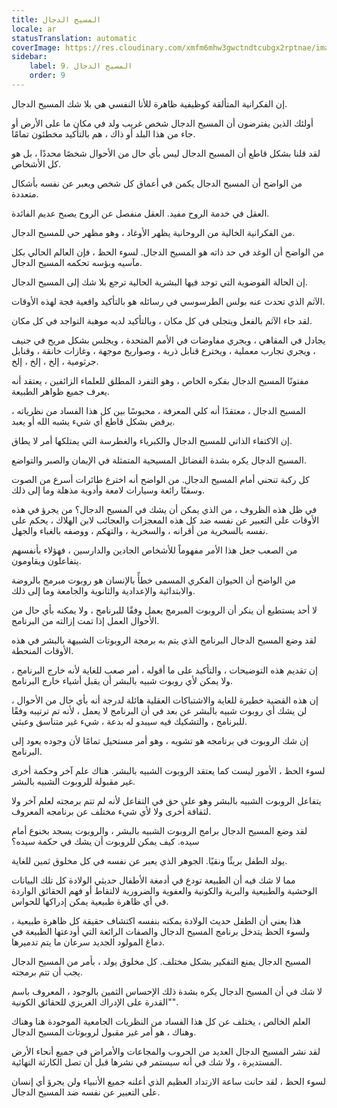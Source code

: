 ```yaml
---
title: المسيح الدجال
locale: ar
statusTranslation: automatic
coverImage: https://res.cloudinary.com/xmfm6mhw3gwctndtcubgx2rptnae/image/upload/v1741354419/small_cover_la_gran_rebelion_28716e29d2.webp
sidebar:
    label: 9. المسيح الدجال
    order: 9
---
```

إن الفكرانية المتألقة كوظيفية ظاهرة للأنا النفسي هي بلا شك المسيح الدجال.

أولئك الذين يفترضون أن المسيح الدجال شخص غريب ولد في مكان ما على الأرض أو جاء من هذا البلد أو ذاك ، هم بالتأكيد مخطئون تمامًا.

لقد قلنا بشكل قاطع أن المسيح الدجال ليس بأي حال من الأحوال شخصًا محددًا ، بل هو كل الأشخاص.

من الواضح أن المسيح الدجال يكمن في أعماق كل شخص ويعبر عن نفسه بأشكال متعددة.

العقل في خدمة الروح مفيد. العقل منفصل عن الروح يصبح عديم الفائدة.

من الفكرانية الخالية من الروحانية يظهر الأوغاد ، وهو مظهر حي للمسيح الدجال.

من الواضح أن الوغد في حد ذاته هو المسيح الدجال. لسوء الحظ ، فإن العالم الحالي بكل مآسيه وبؤسه تحكمه المسيح الدجال.

إن الحالة الفوضوية التي توجد فيها البشرية الحالية ترجع بلا شك إلى المسيح الدجال.

الآثم الذي تحدث عنه بولس الطرسوسي في رسائله هو بالتأكيد واقعية فجة لهذه الأوقات.

لقد جاء الآثم بالفعل ويتجلى في كل مكان ، وبالتأكيد لديه موهبة التواجد في كل مكان.

يجادل في المقاهي ، ويجري مفاوضات في الأمم المتحدة ، ويجلس بشكل مريح في جنيف ، ويجري تجارب معملية ، ويخترع قنابل ذرية ، وصواريخ موجهة ، وغازات خانقة ، وقنابل جرثومية ، إلخ ، إلخ ، إلخ.

مفتونًا المسيح الدجال بفكره الخاص ، وهو التفرد المطلق للعلماء الزائفين ، يعتقد أنه يعرف جميع ظواهر الطبيعة.

المسيح الدجال ، معتقدًا أنه كلي المعرفة ، محبوسًا بين كل هذا الفساد من نظرياته ، يرفض بشكل قاطع أي شيء يشبه الله أو يعبد.

إن الاكتفاء الذاتي للمسيح الدجال والكبرياء والغطرسة التي يمتلكها أمر لا يطاق.

المسيح الدجال يكره بشدة الفضائل المسيحية المتمثلة في الإيمان والصبر والتواضع.

كل ركبة تنحني أمام المسيح الدجال. من الواضح أنه اخترع طائرات أسرع من الصوت وسفنًا رائعة وسيارات لامعة وأدوية مذهلة وما إلى ذلك.

في ظل هذه الظروف ، من الذي يمكن أن يشك في المسيح الدجال؟ من يجرؤ في هذه الأوقات على التعبير عن نفسه ضد كل هذه المعجزات والعجائب لابن الهلاك ، يحكم على نفسه بالسخرية من أقرانه ، والسخرية ، والتهكم ، ووصفه بالغباء والجهل.

من الصعب جعل هذا الأمر مفهوماً للأشخاص الجادين والدارسين ، فهؤلاء بأنفسهم يتفاعلون ويقاومون.

من الواضح أن الحيوان الفكري المسمى خطأً بالإنسان هو روبوت مبرمج بالروضة والابتدائية والإعدادية والثانوية والجامعة وما إلى ذلك.

لا أحد يستطيع أن ينكر أن الروبوت المبرمج يعمل وفقًا للبرنامج ، ولا يمكنه بأي حال من الأحوال العمل إذا تمت إزالته من البرنامج.

لقد وضع المسيح الدجال البرنامج الذي يتم به برمجة الروبوتات الشبيهة بالبشر في هذه الأوقات المنحطة.

إن تقديم هذه التوضيحات ، والتأكيد على ما أقوله ، أمر صعب للغاية لأنه خارج البرنامج ، ولا يمكن لأي روبوت شبيه بالبشر أن يقبل أشياء خارج البرنامج.

إن هذه القضية خطيرة للغاية والاشتباكات العقلية هائلة لدرجة أنه بأي حال من الأحوال ، لن يشك أي روبوت شبيه بالبشر عن بعد في أن البرنامج لا يعمل ، لأنه تم ترتيبه وفقًا للبرنامج ، والتشكيك فيه سيبدو له بدعة ، شيء غير متناسق وعبثي.

إن شك الروبوت في برنامجه هو تشويه ، وهو أمر مستحيل تمامًا لأن وجوده يعود إلى البرنامج.

لسوء الحظ ، الأمور ليست كما يعتقد الروبوت الشبيه بالبشر. هناك علم آخر وحكمة أخرى غير مقبولة للروبوت الشبيه بالبشر.

يتفاعل الروبوت الشبيه بالبشر وهو على حق في التفاعل لأنه لم تتم برمجته لعلم آخر ولا لثقافة أخرى ولا لأي شيء مختلف عن برنامجه المعروف.

لقد وضع المسيح الدجال برامج الروبوت الشبيه بالبشر ، والروبوت يسجد بخنوع أمام سيده. كيف يمكن للروبوت أن يشك في حكمة سيده؟

يولد الطفل بريئًا ونقيًا. الجوهر الذي يعبر عن نفسه في كل مخلوق ثمين للغاية.

مما لا شك فيه أن الطبيعة تودع في أدمغة الأطفال حديثي الولادة كل تلك البيانات الوحشية والطبيعية والبرية والكونية والعفوية والضرورية لالتقاط أو فهم الحقائق الواردة في أي ظاهرة طبيعية يمكن إدراكها للحواس.

هذا يعني أن الطفل حديث الولادة يمكنه بنفسه اكتشاف حقيقة كل ظاهرة طبيعية ، ولسوء الحظ يتدخل برنامج المسيح الدجال والصفات الرائعة التي أودعتها الطبيعة في دماغ المولود الجديد سرعان ما يتم تدميرها.

المسيح الدجال يمنع التفكير بشكل مختلف. كل مخلوق يولد ، بأمر من المسيح الدجال يجب أن تتم برمجته.

لا شك في أن المسيح الدجال يكره بشدة ذلك الإحساس الثمين بالوجود ، المعروف باسم "القدرة على الإدراك الغريزي للحقائق الكونية".

العلم الخالص ، يختلف عن كل هذا الفساد من النظريات الجامعية الموجودة هنا وهناك وهناك ، هو أمر غير مقبول لروبوتات المسيح الدجال.

لقد نشر المسيح الدجال العديد من الحروب والمجاعات والأمراض في جميع أنحاء الأرض المستديرة ، ولا شك في أنه سيستمر في نشرها قبل أن تصل الكارثة النهائية.

لسوء الحظ ، لقد حانت ساعة الارتداد العظيم الذي أعلنه جميع الأنبياء ولن يجرؤ أي إنسان على التعبير عن نفسه ضد المسيح الدجال.

